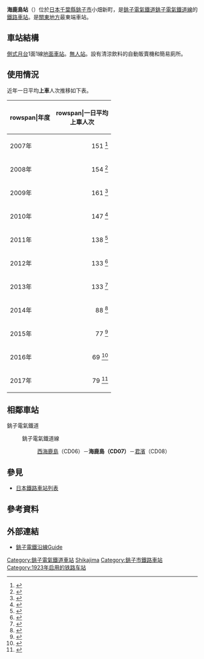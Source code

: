 {{noteTA
|T=zh-tw:海鹿島車站;zh-cn:海鹿岛站; zh-hk:海鹿島站;
|1=zh-tw:海鹿島車站;zh-cn:海鹿岛站; zh-hk:海鹿島站;
}}
{{日本車站資訊
|公司色 = brown
|文字色 =
|站名 = 海鹿島站
|圖片 = Ashikajima-eki20210822.jpg
|圖片說明 = 站舍（2021年8月22日）
|日文原名 = 海鹿島
|平假名 = あしかじま
|羅馬拼音 = ASHIKAJIMA
|電報略號 =
|所在地 = {{JPN}}[[千葉縣|千葉縣]][[銚子市|銚子市]]小畑新町8505番1號
|車站構造 = [[地面車站|地面車站]]
|月台配置 = 1面1線
|啟用年月日 = 1923年（[[大正|大正]]12年）7月5日
|廢站年月日 =
|乘客人數 = 133
|統計年度 = 2013年度
|備註 = [[無人站|無人站]]
|adjacent = {{Adjacent stations|system=銚子電氣鐵道|line=CD|left=西海鹿島|right=君濱|note-left=CD06<br />0.4km|note-mid={{車站編號r|CD|07|#ff0066|4||#ff0066}}<br />距離[[銚子站|銚子]]3.6km|note-right=CD08<br />1.1km}}
}}
'''海鹿島站'''（{{jpn|j=海鹿島駅|hg=あしかじまえき|rm=Ashikajima eki|f=y}}）位於[[日本|日本]][[千葉縣|千葉縣]][[銚子市|銚子市]]小畑新町，是[[銚子電氣鐵道|銚子電氣鐵道]][[銚子電氣鐵道線|銚子電氣鐵道線]]的[[鐵路車站|鐵路車站]]。是[[關東地方|關東地方]]最東端車站。

== 車站結構 ==
[[側式月台|側式月台]]1面1線[[地面車站|地面車站]]。[[無人站|無人站]]。設有清涼飲料的自動販賣機和簡易廁所。
== 使用情況 ==
近年一日平均'''上車'''人次推移如下表。
{| class="wikitable"
|-
!rowspan|年度
!rowspan|一日平均<br>上車人次
|-
|2007年
|style="text-align:right;"|151 <ref>{{Cite web |url=http://www.pref.chiba.lg.jp/toukei/toukeidata/nenkan/nenkan-h20.html#11 |title=千葉県統計年鑑（平成20年） |accessdate=2020-08-22 |archive-date=2017-08-30 |archive-url=https://web.archive.org/web/20170830194920/http://www.pref.chiba.lg.jp/toukei/toukeidata/nenkan/nenkan-h20.html#11 |dead-url=yes }}</ref>
|-
|2008年
|style="text-align:right;"|154 <ref>{{Cite web |url=http://www.pref.chiba.lg.jp/toukei/toukeidata/nenkan/nenkan-h21/index.html#a11 |title=千葉県統計年鑑（平成21年） |accessdate=2017-07-20 |archive-date=2017-08-30 |archive-url=https://web.archive.org/web/20170830234256/http://www.pref.chiba.lg.jp/toukei/toukeidata/nenkan/nenkan-h21/index.html#a11 |dead-url=no }}</ref>
|-
|2009年
|style="text-align:right;"|161 <ref>{{Cite web |url=http://www.pref.chiba.lg.jp/toukei/toukeidata/nenkan/nenkan-h22/index.html#a11 |title=千葉県統計年鑑（平成22年） |accessdate=2017-07-20 |archive-date=2017-08-30 |archive-url=https://web.archive.org/web/20170830195836/http://www.pref.chiba.lg.jp/toukei/toukeidata/nenkan/nenkan-h22/index.html#a11 |dead-url=no }}</ref>
|-
|2010年
|style="text-align:right;"|147 <ref>{{Cite web |url=http://www.pref.chiba.lg.jp/toukei/toukeidata/nenkan/nenkan-h23/index.html#a11 |title=千葉県統計年鑑（平成23年） |accessdate=2017-07-20 |archive-date=2017-08-30 |archive-url=https://web.archive.org/web/20170830194602/http://www.pref.chiba.lg.jp/toukei/toukeidata/nenkan/nenkan-h23/index.html#a11 |dead-url=no }}</ref>
|-
|2011年
|style="text-align:right;"|138 <ref>{{Cite web |url=http://www.pref.chiba.lg.jp/toukei/toukeidata/nenkan/nenkan-h24/index.html#a11 |title=千葉県統計年鑑（平成24年） |accessdate=2017-07-20 |archive-date=2017-08-30 |archive-url=https://web.archive.org/web/20170830195245/http://www.pref.chiba.lg.jp/toukei/toukeidata/nenkan/nenkan-h24/index.html#a11 |dead-url=no }}</ref>
|-
|2012年
|style="text-align:right;"|133 <ref>{{Cite web |url=http://www.pref.chiba.lg.jp/toukei/toukeidata/nenkan/nenkan-h25/index.html#a11 |title=千葉県統計年鑑（平成25年） |accessdate=2017-07-20 |archive-date=2017-08-30 |archive-url=https://web.archive.org/web/20170830193518/http://www.pref.chiba.lg.jp/toukei/toukeidata/nenkan/nenkan-h25/index.html#a11 |dead-url=no }}</ref>
|-
|2013年
|style="text-align:right;"|133 <ref>{{Cite web |url=http://www.pref.chiba.lg.jp/toukei/toukeidata/nenkan/nenkan-h26/index.html#a11 |title=千葉県統計年鑑（平成26年） |accessdate=2017-07-20 |archive-date=2017-08-11 |archive-url=https://web.archive.org/web/20170811105000/http://www.pref.chiba.lg.jp/toukei/toukeidata/nenkan/nenkan-h26/index.html#a11 |dead-url=no }}</ref>
|-
|2014年
|style="text-align:right;"|88 <ref>{{Cite web |url=http://www.pref.chiba.lg.jp/toukei/toukeidata/nenkan/nenkan-h27/index.html#a11 |title=千葉県統計年鑑（平成27年） |accessdate=2017-07-20 |archive-date=2017-08-11 |archive-url=https://web.archive.org/web/20170811105502/http://www.pref.chiba.lg.jp/toukei/toukeidata/nenkan/nenkan-h27/index.html#a11 |dead-url=no }}</ref>
|-
|2015年
|style="text-align:right;"|77 <ref>{{Cite web |url=http://www.pref.chiba.lg.jp/toukei/toukeidata/nenkan/nenkan-h28/index.html#a11 |title=千葉県統計年鑑（平成28年） |access-date=2020-08-22 |archive-date=2020-04-24 |archive-url=https://web.archive.org/web/20200424142807/http://www.pref.chiba.lg.jp/toukei/toukeidata/nenkan/nenkan-h28/index.html#a11 |dead-url=no }}</ref>
|-
|2016年
|style="text-align:right;"|69 <ref>{{Cite web |url=http://www.pref.chiba.lg.jp/toukei/toukeidata/nenkan/nenkan-h29/index.html#a11 |title=千葉県統計年鑑（平成29年） |access-date=2020-08-22 |archive-date=2020-04-24 |archive-url=https://web.archive.org/web/20200424103245/http://www.pref.chiba.lg.jp/toukei/toukeidata/nenkan/nenkan-h29/index.html#a11 |dead-url=no }}</ref>
|-
|2017年
|style="text-align:right;"|79 <ref>{{Cite web |url=http://www.pref.chiba.lg.jp/toukei/toukeidata/nenkan/nenkan-h30/index.html#a11 |title=千葉県統計年鑑（平成30年） |access-date=2020-08-22 |archive-date=2020-04-24 |archive-url=https://web.archive.org/web/20200424114852/http://www.pref.chiba.lg.jp/toukei/toukeidata/nenkan/nenkan-h30/index.html#a11 |dead-url=no }}</ref>
|}
== 相鄰車站 ==
; 銚子電氣鐵道
: {{Color|#ff0066|■}}銚子電氣鐵道線
:: [[西海鹿島站|西海鹿島]]（CD06）－'''海鹿島（CD07）'''－[[君濱站|君濱]]（CD08）
== 參見 ==
{{Commonscat|Ashikajima Station}}
* [[日本鐵路車站列表|日本鐵路車站列表]]
== 參考資料 ==
{{Reflist}}
== 外部連結 ==
* [http://choshidentetsu.sakura.ne.jp/#wayside 銚子電鐵沿線Guide] {{Wayback|url=http://choshidentetsu.sakura.ne.jp/#wayside |date=20200424084250 }}
{{銚子電氣鐵道線}}
{{DEFAULTSORT:Ashikajima}}
[[Category:銚子電氣鐵道車站|Category:銚子電氣鐵道車站]]
[[Category:日本鐵路車站_A|Shikajima]]
[[Category:銚子市鐵路車站|Category:銚子市鐵路車站]]
[[Category:1923年启用的铁路车站|Category:1923年启用的铁路车站]]